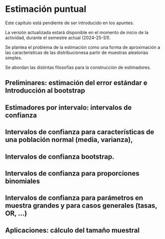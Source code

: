 # Estimación puntual

:::: {.calloutBox .important}

Este capítulo está pendiente de ser introducido en los apuntes.

La versión actualizada estará disponible en el momento de inicio de la actividad, durante el semestre actual (2024-25-S1).

::::

Se plantea el problema de la estimación como una forma de aproximación a las características de las distribucionesa partir de muestras aleatorias simples.

Se abordan las distintas filosofías para la construcción de estimadores.

## Preliminares: estimación del error estándar e Introducción al bootstrap

## Estimadores por intervalo: intervalos de confianza

## Intervalos de confianza para características de una población normal (media, varianza),

## Intervalos de confianza bootstrap.

## Intervalos de confianza para proporciones binomiales

## Intervalos de confianza para parámetros en muestra grandes y para casos generales (tasas, OR, ...)

## Aplicaciones: cálculo del tamaño muestral
